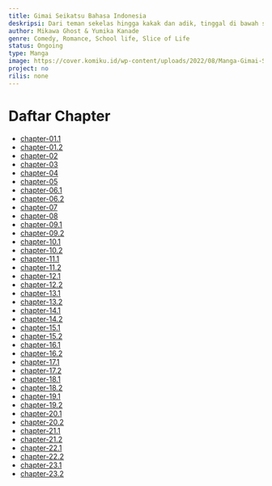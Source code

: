 ```yaml
---
title: Gimai Seikatsu Bahasa Indonesia
deskripsi: Dari teman sekelas hingga kakak dan adik, tinggal di bawah satu atap. Setelah ayahnya menikah kembali, Asamura Yuuta akhirnya mendapatkan saudara tiri baru, kebetulan cantik nomor satu tahun ajaran, Ayase Saki. Setelah mempelajari nilai-nilai penting dalam hubungan pria-wanita melalui orang tua mereka sebelumnya, mereka berjanji satu sama lain untuk tidak terlalu dekat, tidak terlalu menentang, dan hanya menjaga jarak yang samar dan nyaman. Di satu sisi, Saki, yang telah bekerja sendirian demi keluarganya, tidak tahu bagaimana mengandalkan orang lain dengan benar, sedangkan Yuta tidak yakin bagaimana memperlakukannya dengan benar. Berdiri di tanah yang cukup setara, keduanya perlahan mempelajari sensasi nyaman hidup bersama. Hubungan mereka perlahan berkembang dari menjadi orang asing semakin hari berlalu. Akhirnya, ini bisa berakhir dengan cerita tentang cinta untuk semua yang kita tahu.
author: Mikawa Ghost & Yumika Kanade
genre: Comedy, Romance, School life, Slice of Life
status: Ongoing
type: Manga
image: https://cover.komiku.id/wp-content/uploads/2022/08/Manga-Gimai-Seikatsu.jpg?w=225&quality=60
project: no
rilis: none
---
```


# Daftar Chapter
- [chapter-01.1](https://komiku.id/gimai-seikatsu-chapter-01-1/)
- [chapter-01.2](https://komiku.id/gimai-seikatsu-chapter-01-2/)
- [chapter-02](https://komiku.id/gimai-seikatsu-chapter-02/)
- [chapter-03](https://komiku.id/gimai-seikatsu-chapter-03/)
- [chapter-04](https://komiku.id/gimai-seikatsu-chapter-04/)
- [chapter-05](https://komiku.id/gimai-seikatsu-chapter-05/)
- [chapter-06.1](https://komiku.id/gimai-seikatsu-chapter-06-1/)
- [chapter-06.2](https://komiku.id/gimai-seikatsu-chapter-06-2/)
- [chapter-07](https://komiku.id/gimai-seikatsu-chapter-07/)
- [chapter-08](https://komiku.id/gimai-seikatsu-chapter-08/)
- [chapter-09.1](https://komiku.id/gimai-seikatsu-chapter-09-1/)
- [chapter-09.2](https://komiku.id/gimai-seikatsu-chapter-09-2/)
- [chapter-10.1](https://komiku.id/gimai-seikatsu-chapter-10-1/)
- [chapter-10.2](https://komiku.id/gimai-seikatsu-chapter-10-2/)
- [chapter-11.1](https://komiku.id/gimai-seikatsu-chapter-11-1/)
- [chapter-11.2](https://komiku.id/gimai-seikatsu-chapter-11-2/)
- [chapter-12.1](https://komiku.id/gimai-seikatsu-chapter-12-1/)
- [chapter-12.2](https://komiku.id/gimai-seikatsu-chapter-12-2/)
- [chapter-13.1](https://komiku.id/httpsadmin-komiku-orggimai-seikatsu-chapter-13-1/)
- [chapter-13.2](https://komiku.id/httpsadmin-komiku-orggimai-seikatsu-chapter-13-2/)
- [chapter-14.1](https://komiku.id/httpsadmin-komiku-orggimai-seikatsu-chapter-14-1/)
- [chapter-14.2](https://komiku.id/gimai-seikatsu-chapter-14-2/)
- [chapter-15.1](https://komiku.id/gimai-seikatsu-chapter-15-1/)
- [chapter-15.2](https://komiku.id/gimai-seikatsu-chapter-15-2/)
- [chapter-16.1](https://komiku.id/gimai-seikatsu-chapter-16-1/)
- [chapter-16.2](https://komiku.id/gimai-seikatsu-chapter-16-2/)
- [chapter-17.1](https://komiku.id/gimai-seikatsu-chapter-17-1/)
- [chapter-17.2](https://komiku.id/gimai-seikatsu-chapter-17-2/)
- [chapter-18.1](https://komiku.id/gimai-seikatsu-chapter-18-1/)
- [chapter-18.2](https://komiku.id/gimai-seikatsu-chapter-18-2/)
- [chapter-19.1](https://komiku.id/gimai-seikatsu-chapter-19-1/)
- [chapter-19.2](https://komiku.id/gimai-seikatsu-chapter-19-2/)
- [chapter-20.1](https://komiku.id/gimai-seikatsu-chapter-20-1/)
- [chapter-20.2](https://komiku.id/gimai-seikatsu-chapter-20-2/)
- [chapter-21.1](https://komiku.id/gimai-seikatsu-chapter-21-1/)
- [chapter-21.2](https://komiku.id/gimai-seikatsu-chapter-21-2/)
- [chapter-22.1](https://komiku.id/gimai-seikatsu-chapter-22-1/)
- [chapter-22.2](https://komiku.id/gimai-seikatsu-chapter-22-2/)
- [chapter-23.1](https://komiku.id/gimai-seikatsu-chapter-23-1/)
- [chapter-23.2](https://komiku.id/gimai-seikatsu-chapter-23-2/)
